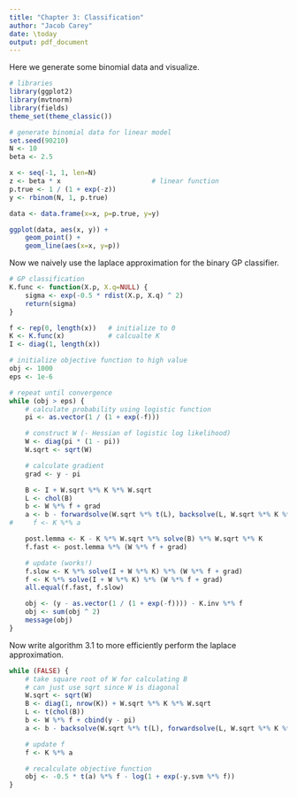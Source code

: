 ```yaml
---
title: "Chapter 3: Classification"
author: "Jacob Carey"
date: \today
output: pdf_document
---
```


Here we generate some binomial data and visualize.

```r
# libraries
library(ggplot2)
library(mvtnorm)
library(fields)
theme_set(theme_classic())

# generate binomial data for linear model
set.seed(90210)
N <- 10
beta <- 2.5

x <- seq(-1, 1, len=N)
z <- beta * x                       # linear function
p.true <- 1 / (1 + exp(-z))
y <- rbinom(N, 1, p.true)

data <- data.frame(x=x, p=p.true, y=y)

ggplot(data, aes(x, y)) +
    geom_point() +
    geom_line(aes(x=x, y=p))
```

Now we naively use the laplace approximation for the binary GP classifier.

```r
# GP classification
K.func <- function(X.p, X.q=NULL) {
    sigma <- exp(-0.5 * rdist(X.p, X.q) ^ 2)
    return(sigma)
}

f <- rep(0, length(x))   # initialize to 0 
K <- K.func(x)           # calcualte K
I <- diag(1, length(x))

# initialize objective function to high value
obj <- 1000
eps <- 1e-6

# repeat until convergence
while (obj > eps) {
    # calculate probability using logistic function
    pi <- as.vector(1 / (1 + exp(-f)))

    # construct W (- Hessian of logistic log likelihood)
    W <- diag(pi * (1 - pi))
    W.sqrt <- sqrt(W)

    # calculate gradient
    grad <- y - pi

    B <- I + W.sqrt %*% K %*% W.sqrt
    L <- chol(B)
    b <- W %*% f + grad
    a <- b - forwardsolve(W.sqrt %*% t(L), backsolve(L, W.sqrt %*% K %*% b))
#     f <- K %*% a

    post.lemma <- K - K %*% W.sqrt %*% solve(B) %*% W.sqrt %*% K
    f.fast <- post.lemma %*% (W %*% f + grad)

    # update (works!)
    f.slow <- K %*% solve(I + W %*% K) %*% (W %*% f + grad)
    f <- K %*% solve(I + W %*% K) %*% (W %*% f + grad)
    all.equal(f.fast, f.slow)

    obj <- (y - as.vector(1 / (1 + exp(-f)))) - K.inv %*% f
    obj <- sum(obj ^ 2)
    message(obj)
}
```

Now write algorithm 3.1 to more efficiently perform the laplace approximation.

```r

while (FALSE) {
    # take square root of W for calculating B
    # can just use sqrt since W is diagonal
    W.sqrt <- sqrt(W) 
    B <- diag(1, nrow(K)) + W.sqrt %*% K %*% W.sqrt
    L <- t(chol(B))
    b <- W %*% f + cbind(y - pi)
    a <- b - backsolve(W.sqrt %*% t(L), forwardsolve(L, W.sqrt %*% K %*% b))

    # update f
    f <- K %*% a

    # recalculate objective function
    obj <- -0.5 * t(a) %*% f - log(1 + exp(-y.svm %*% f))
}
```
